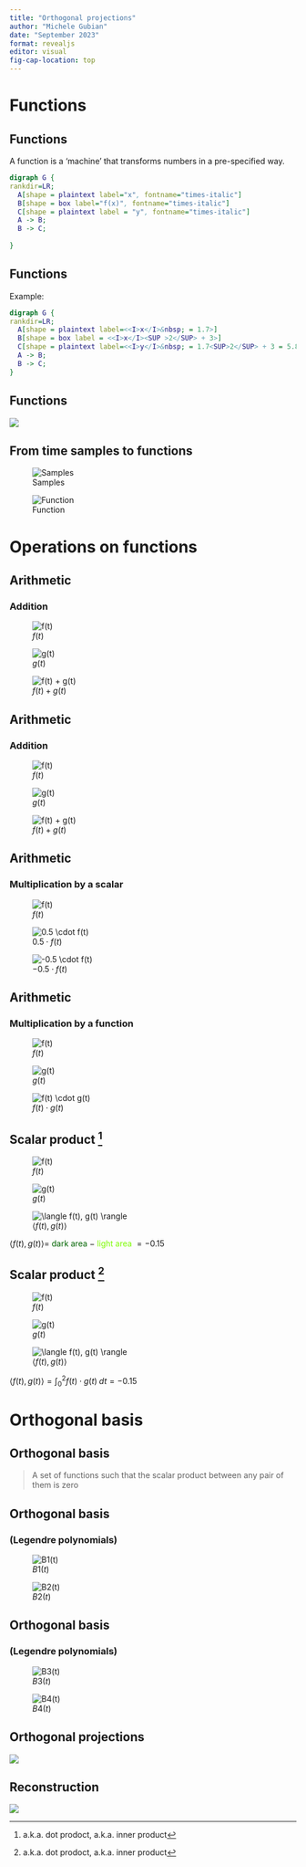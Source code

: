 ```yaml
---
title: "Orthogonal projections"
author: "Michele Gubian"
date: "September 2023"
format: revealjs
editor: visual
fig-cap-location: top
---
```


# Functions

## Functions

A function is a 'machine' that transforms numbers in a pre-specified way.

::: fragment
```dot

digraph G {
rankdir=LR;
  A[shape = plaintext label="x", fontname="times-italic"]
  B[shape = box label="f(x)", fontname="times-italic"]
  C[shape = plaintext label = "y", fontname="times-italic"]
  A -> B;
  B -> C;
  
}
```
:::

## Functions

Example:

```dot

digraph G {
rankdir=LR;
  A[shape = plaintext label=<<I>x</I>&nbsp; = 1.7>]
  B[shape = box label = <<I>x</I><SUP >2</SUP> + 3>]
  C[shape = plaintext label=<<I>y</I>&nbsp; = 1.7<SUP>2</SUP> + 3 = 5.89>]
  A -> B;
  B -> C;
}
```

## Functions

![](plots/f.png)

## From time samples to functions

::: {layout-ncol="2"}
![Samples](plots/samples.png)

::: fragment
![Function](plots/curve.png)
:::

:::

# Operations on functions

## Arithmetic
### Addition

::: {layout-ncol="3"}
![$f(t)$](plots/curve.png)

![$g(t)$](plots/add2.png)

::: fragment

![$f(t) + g(t)$](plots/curve_plus_add2.png)

:::
:::

## Arithmetic
### Addition


::: {layout-ncol="3"}
![$f(t)$](plots/curve.png)

![$g(t)$](plots/add3.png)

![$f(t) + g(t)$](plots/curve_plus_add3.png)
:::

## Arithmetic
### Multiplication by a scalar

::: {layout-ncol="3"}
![$f(t)$](plots/curve.png)

::: fragment

![$0.5 \cdot f(t)$](plots/curve05.png)

:::

::: fragment

![$-0.5 \cdot f(t)$](plots/curvem05.png)
:::
:::

## Arithmetic
### Multiplication by a function

::: {layout-ncol="3"}
![$f(t)$](plots/curve.png)

![$g(t)$](plots/mul2.png)

::: fragment

![$f(t) \cdot g(t)$](plots/curve_times_mul2.png)

:::
:::

## Scalar product [^1]

::: {layout-ncol="3"}
![$f(t)$](plots/curve.png)

![$g(t)$](plots/mul2.png)

::: fragment

![$\langle f(t), g(t) \rangle$](plots/curvePoly2Int.png)

:::
:::

::: fragment

$\langle f(t), g(t) \rangle  =$ [dark area]{style="color:#006400;"} $-$ [light area]{style="color:#7CFC00;"} $= -0.15$
::: 



[^1]: a.k.a. dot prodoct, a.k.a. inner product

## Scalar product [^1]

::: {layout-ncol="3"}
![$f(t)$](plots/curve.png)

![$g(t)$](plots/mul2.png)

![$\langle f(t), g(t) \rangle$](plots/curvePoly2Int.png)

:::



$\langle f(t), g(t) \rangle = \int_0^2 f(t) \cdot g(t) \; dt = -0.15$


[^1]: a.k.a. dot prodoct, a.k.a. inner product




# Orthogonal basis

## Orthogonal basis

> A set of functions such that the scalar product between any pair of them is zero


## Orthogonal basis
### (Legendre polynomials)

::: {layout-ncol="2"}
![$B1(t)$](plots/Poly1.png)

![$B2(t)$](plots/Poly2.png)
:::

## Orthogonal basis

### (Legendre polynomials)

::: {layout-ncol="2"}
![$B3(t)$](plots/Poly3.png)

![$B4(t)$](plots/Poly4.png)
:::


## Orthogonal projections

![](plots/orthogonalProjection.drawio.svg)

## Reconstruction

![](plots/reconstruction.drawio.svg)



